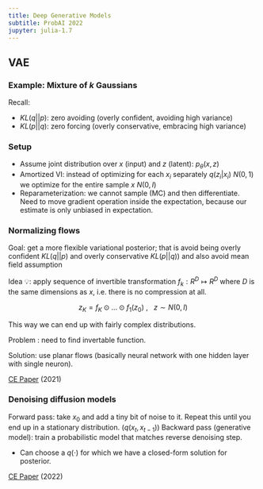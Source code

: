 ```yaml
---
title: Deep Generative Models
subtitle: ProbAI 2022
jupyter: julia-1.7
---
```


## VAE

### Example: Mixture of $k$ Gaussians

Recall: 

- $KL(q||p)$: zero avoiding (overly confident, avoiding high variance)
- $KL(p||q)$: zero forcing (overly conservative, embracing high variance)

### Setup

- Assume joint distribution over $x$ (input) and $z$ (latent): $p_{\theta}(x,z)$
- Amortized VI: instead of optimizing for each $x_i$ separately $q(z_i|x_i) ~ N(0,1)$ we optimize for the entire sample $x~N(0,I)$
- Reparameterization: we cannot sample (MC) and then differentiate. Need to move gradient operation inside the expectation, because our estimate is only unbiased in expectation.

### Normalizing flows

Goal: get a more flexible variational posterior; that is avoid being overly confident $KL(q||p)$ and overly conservative $KL(p||q)$) and also avoid mean field assumption

Idea 💡: apply sequence of invertible transformation $f_k:R^D\mapsto R^D$ where $D$ is the same dimensions as $x$, i.e. there is no compression at all. 

$$z_K=f_K \odot ... \odot f_1(z_0) \ ,\ \ \ z \sim N(0,I)$$

This way we can end up with fairly complex distributions.

Problem : need to find invertable function. 

Solution: use planar flows (basically neural network with one hidden layer with single neuron).

[CE Paper](https://openreview.net/forum?id=ZBR9EpEl6G4) (2021)

### Denoising diffusion models

Forward pass: take $x_0$ and add a tiny bit of noise to it. Repeat this until you end up in a stationary distribution. ($q(x_t,x_{t-1})$)
Backward pass (generative model): train a probabilistic model that matches reverse denoising step. 

- Can choose a $q(\cdot)$ for which we have a closed-form solution for posterior.

[CE Paper](https://arxiv.org/abs/2203.15636) (2022)